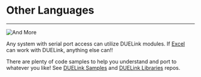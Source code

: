 # Other Languages

---

![And More](pathname:///img/other-languages.png)

Any system with serial port access can utilize DUELink modules. If [Excel](excel) can work with DUELink, anything else can!!

There are plenty of code samples to help you understand and port to whatever you like! See [DUELink Samples](https://github.com/ghi-electronics/duelink-samples) and [DUELink Libraries](https://github.com/ghi-electronics/duelink-libraries) repos.
